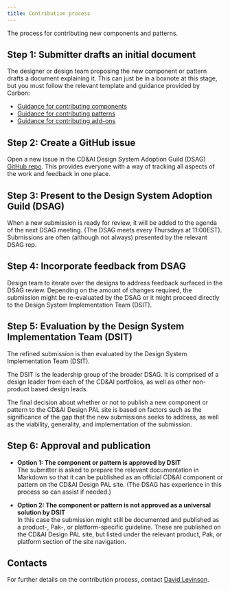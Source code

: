 ```yaml
---
title: Contribution process
---
```


<PageDescription>

  The process for contributing new components and patterns.

</PageDescription>

## Step 1: Submitter drafts an initial document
The designer or design team proposing the new component or pattern drafts a document explaining it. This can just 
be in a boxnote at this stage, but you must follow the relevant template and guidance provided by Carbon: 
- [Guidance for contributing components](https://www.carbondesignsystem.com/how-to-contribute/component)
- [Guidance for contributing patterns](https://www.carbondesignsystem.com/how-to-contribute/pattern)
- [Guidance for contributing add-ons](https://www.carbondesignsystem.com/how-to-contribute/add-ons)


## Step 2: Create a GitHub issue
Open a new issue in the CD&AI Design System Adoption Guild (DSAG) 
[GitHub repo](https://github.ibm.com/CloudIntegrationDesign/DesignSystemAdoptionGuild).
This provides everyone with a way of tracking all aspects of the work and feedback in one place.


## Step 3: Present to the Design System Adoption Guild (DSAG)
When a new submission is ready for review, it will be added to the agenda of the next DSAG meeting. 
(The DSAG meets every Thursdays at 11:00EST). Submissions are often (although not always) presented 
by the relevant DSAG rep.


## Step 4: Incorporate feedback from DSAG
Design team to iterate over the designs to address feedback surfaced in the DSAG review. 
Depending on the amount of changes required, the submission might be re-evaluated by the DSAG or it 
might proceed directly to the Design System Implementation Team (DSIT).


## Step 5: Evaluation by the Design System Implementation Team (DSIT)
The refined submission is then evaluated by the Design System Implementation Team (DSIT). 

The DSIT is the leadership group of the broader DSAG. It is comprised of a design leader from each 
of the CD&AI portfolios, as well as other non-product based design leads. 

The final decision about whether or not to publish a new component or pattern to the 
CD&AI Design PAL site is based on factors such as the significance of the gap that the new 
submissions seeks to address, as well as the viability, generality, and implementation of the submission.


## Step 6: Approval and publication

- **Option 1: The component or pattern is approved by DSIT**  
The submitter is asked to prepare the relevant documentation in Markdown so that it can be published 
as an official CD&AI component or pattern on the CD&AI Design PAL site. (The DSAG has experience in this 
process so can assist if needed.)

- **Option 2: The component or pattern is not approved as a universal solution by DSIT**  
In this case the submission might still be documented and published as a product-, Pak-, or platform-specific 
guideline. These are published on the CD&AI Design PAL site, but listed under the relevant 
product, Pak, or platform section of the site navigation. 


## Contacts
For further details on the contribution process, contact [David Levinson](https://ibm-casdesign.slack.com/archives/D232A13N3).